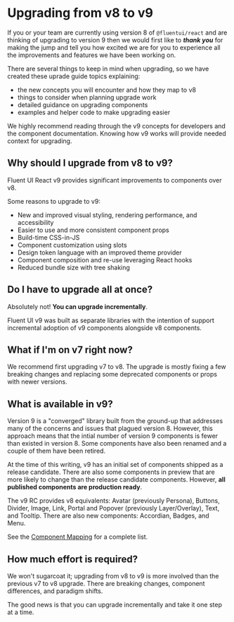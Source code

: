 
<Meta title="Concepts/Upgrading/from v8/Overview" />

# Upgrading from v8 to v9

If you or your team are currently using version 8 of `@fluentui/react` and are thinking of upgrading to version 9
then we would first like to **_thank you_** for making the jump and tell you how excited we are for you to experience all the improvements and features we have been working on.

There are several things to keep in mind when upgrading, so we have created these uprade guide topics explaining:

- the new concepts you will encounter and how they map to v8
- things to consider when planning upgrade work
- detailed guidance on upgrading components
- examples and helper code to make upgrading easier

We highly recommend reading through the v9 concepts for developers and the component documentation.
Knowing how v9 works will provide needed context for upgrading.

## Why should I upgrade from v8 to v9?

Fluent UI React v9 provides significant improvements to components over v8.

Some reasons to upgrade to v9:

- New and improved visual styling, rendering performance, and accessibility
- Easier to use and more consistent component props
- Build-time CSS-in-JS
- Component customization using slots
- Design token language with an improved theme provider
- Component composition and re-use leveraging React hooks
- Reduced bundle size with tree shaking

## Do I have to upgrade all at once?

Absolutely not! **You can upgrade incrementally**.

Fluent UI v9 was built as separate libraries with the intention of support incremental adoption of v9 components alongside v8 components.

## What if I'm on v7 right now?

We recommend first upgrading v7 to v8. The upgrade is mostly fixing a few breaking changes and replacing some deprecated components or props with newer versions.

## What is available in v9?

Version 9 is a "converged" library built from the ground-up that addresses many of the concerns and issues that plagued version 8.
However, this approach means that the intial number of version 9 components is fewer than existed in version 8.
Some components have also been renamed and a couple of them have been retired.

At the time of this writing, v9 has an initial set of components shipped as a release candidate.
There are also some components in preview that are more likely to change than the release candidate components.
However, **all published components are production ready**.

The v9 RC provides v8 equivalents: Avatar (previously Persona), Buttons, Divider, Image, Link, Portal and Popover (previously Layer/Overlay), Text, and Tooltip.
There are also new components: Accordian, Badges, and Menu.

See the [Component Mapping](/docs/concepts-upgrading-from-v8-component-mapping--page) for a complete list.

## How much effort is required?

We won't sugarcoat it; upgrading from v8 to v9 is more involved than the previous v7 to v8 upgrade.
There are breaking changes, component differences, and paradigm shifts.

The good news is that you can upgrade incrementally and take it one step at a time.
